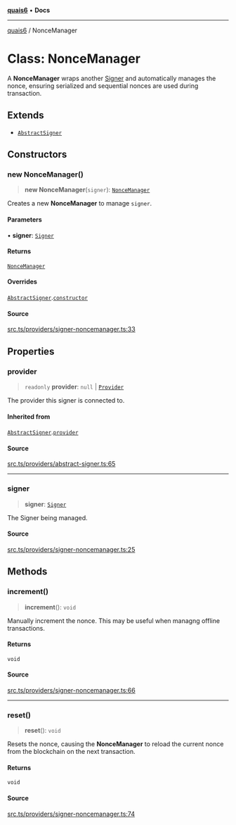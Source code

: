 [**quais6**](../README.md) • **Docs**

***

[quais6](../globals.md) / NonceManager

# Class: NonceManager

A **NonceManager** wraps another [Signer](../classes/Signer) and automatically manages
 the nonce, ensuring serialized and sequential nonces are used during
 transaction.

## Extends

- [`AbstractSigner`](AbstractSigner.md)

## Constructors

### new NonceManager()

> **new NonceManager**(`signer`): [`NonceManager`](NonceManager.md)

Creates a new **NonceManager** to manage `signer`.

#### Parameters

• **signer**: [`Signer`](../interfaces/Signer.md)

#### Returns

[`NonceManager`](NonceManager.md)

#### Overrides

[`AbstractSigner`](AbstractSigner.md).[`constructor`](AbstractSigner.md#constructors)

#### Source

[src.ts/providers/signer-noncemanager.ts:33](https://github.com/dominant-strategies/quais-6.js/blob/aca1855329c3946c627ab7f16ac5304cea7d20c5/src.ts/providers/signer-noncemanager.ts#L33)

## Properties

### provider

> `readonly` **provider**: `null` \| [`Provider`](../interfaces/Provider.md)

The provider this signer is connected to.

#### Inherited from

[`AbstractSigner`](AbstractSigner.md).[`provider`](AbstractSigner.md#provider)

#### Source

[src.ts/providers/abstract-signer.ts:65](https://github.com/dominant-strategies/quais-6.js/blob/aca1855329c3946c627ab7f16ac5304cea7d20c5/src.ts/providers/abstract-signer.ts#L65)

***

### signer

> **signer**: [`Signer`](../interfaces/Signer.md)

The Signer being managed.

#### Source

[src.ts/providers/signer-noncemanager.ts:25](https://github.com/dominant-strategies/quais-6.js/blob/aca1855329c3946c627ab7f16ac5304cea7d20c5/src.ts/providers/signer-noncemanager.ts#L25)

## Methods

### increment()

> **increment**(): `void`

Manually increment the nonce. This may be useful when managng
 offline transactions.

#### Returns

`void`

#### Source

[src.ts/providers/signer-noncemanager.ts:66](https://github.com/dominant-strategies/quais-6.js/blob/aca1855329c3946c627ab7f16ac5304cea7d20c5/src.ts/providers/signer-noncemanager.ts#L66)

***

### reset()

> **reset**(): `void`

Resets the nonce, causing the **NonceManager** to reload the current
 nonce from the blockchain on the next transaction.

#### Returns

`void`

#### Source

[src.ts/providers/signer-noncemanager.ts:74](https://github.com/dominant-strategies/quais-6.js/blob/aca1855329c3946c627ab7f16ac5304cea7d20c5/src.ts/providers/signer-noncemanager.ts#L74)
